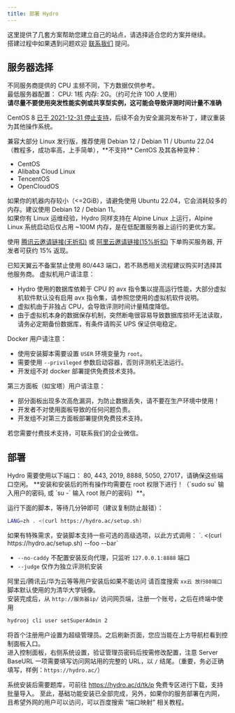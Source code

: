 ```yaml
---
title: 部署 Hydro
---
```


这里提供了几套方案帮助您建立自己的站点，请选择适合您的方案并继续。  
搭建过程中如果遇到问题欢迎 [联系我们](/#联系我们) 提问。  

## 服务器选择

不同服务商提供的 CPU 主频不同，下方数据仅供参考。  
最低服务器配置： CPU: 1核 内存: 2G。（约可允许 100 人使用）  
**请尽量不要使用突发性能实例或共享型实例，这可能会导致评测时间计量不准确**

CentOS 8 [已于 2021-12-31 停止支持](https://www.centos.org/centos-linux-eol/)，后续不会为安全漏洞发布补丁，建议重装为其他操作系统。  

<Callout>
兼容大部分 Linux 发行版，推荐使用 Debian 12 / Debian 11 / Ubuntu 22.04 （教程多，成功率高，上手简单），**不支持** CentOS 及其各种变种：

- CentOS  
- Alibaba Cloud Linux  
- TencentOS  
- OpenCloudOS  

如果你的机器内存较小（\<=2GiB），请避免使用 Ubuntu 22.04，它会消耗较多的内存。建议使用 Debian 12 / Debian 11。  
如果你有 Linux 运维经验，Hydro 同样支持在 Alpine Linux 上运行，Alpine Linux 系统启动后仅占用 ~100M 内存，是在低配置服务器上运行的更优方案。  
</Callout>

使用 [腾讯云邀请链接(无折扣)](https://curl.qcloud.com/KE7pzCW4) 或 [阿里云邀请链接(15%折扣)](https://www.aliyun.com/minisite/goods?userCode=806xqzxc) 下单购买服务器, 开发者可获约 15% 返现。  

<Callout type="warn">
已知天翼云不备案禁止使用 80/443 端口，若不熟悉相关流程建议购买时选择其他服务商。
</Callout>

<Callout type="warn">
虚拟机用户请注意：

- Hydro 使用的数据库依赖于 CPU 的 avx 指令集以提高运行性能，大部分虚拟机软件默认没有启用 avx 指令集，请参照您使用的虚拟机软件说明。  
- 虚拟机由于非独占 CPU，会导致评测时间计量精度降低。  
- 由于虚拟机本身的数据保存机制，突然断电很容易导致数据库损坏无法读取，请务必定期备份数据库，有条件请购买 UPS 保证供电稳定。

Docker 用户请注意：
- 使用安装脚本需要设置 `USER` 环境变量为 `root`。
- 需要使用 `--privileged` 参数启动容器，否则评测机无法运行。
- 开发组不对 docker 部署提供免费技术支持。

第三方面板（如宝塔）用户请注意：
- 部分面板出现多次高危漏洞，为防止数据丢失，请不要在生产环境中使用！
- 开发者不对使用面板导致的任何问题负责。
- 开发组不对第三方面板部署提供免费技术支持。

若您需要付费技术支持，可联系我们的企业微信。
</Callout>

## 部署

<Callout>
Hydro 需要使用以下端口： 80, 443, 2019, 8888, 5050, 27017，请确保这些端口空闲。  
**安装和安装后的所有操作均需要在 root 权限下进行！（`sudo su` 输入用户的密码, 或 `su -` 输入 root 账户的密码）**。  
</Callout>

运行下面的脚本，等待几分钟即可（建议复制防止敲错）：

```sh
LANG=zh . <(curl https://hydro.ac/setup.sh)
```

<Callout>
如果有特殊需求，安装脚本支持一些可选的高级选项，以此方式调用： `. <(curl https://hydro.ac/setup.sh) --foo --bar`

- `--no-caddy` 不配置安装反向代理，只监听 `127.0.0.1:8888` 端口
- `--judge` 仅作为独立评测机安装
</Callout>

阿里云/腾讯云/华为云等等用户安装后如果不能访问 请百度搜索 `xx云 放行80端口`  
脚本默认使用的为清华大学镜像。  
安装完成后，从 `http://服务器ip/` 访问网页端，注册一个账号，之后在终端中使用  

```sh
hydrooj cli user setSuperAdmin 2
```

将首个注册用户设置为超级管理员。之后刷新页面，您应当能在上方导航栏看到控制面板入口。  
进入控制面板，右侧系统设置，验证管理员密码后按需修改配置，注意 Server BaseURL 一项需要填写访问网站用的完整的 URL，以 `/` 结尾。（重要，务必正确填写，样例：`https://hydro.ac/`）  

系统安装后需要题库，可前往 https://hydro.ac/d/tk/p 免费专区进行下载，支持批量导入。
至此，基础功能安装已全部完成，另外，如果你的服务部署在内网，且希望外网的用户可以访问，可以百度搜索 “端口映射” 相关教程。
